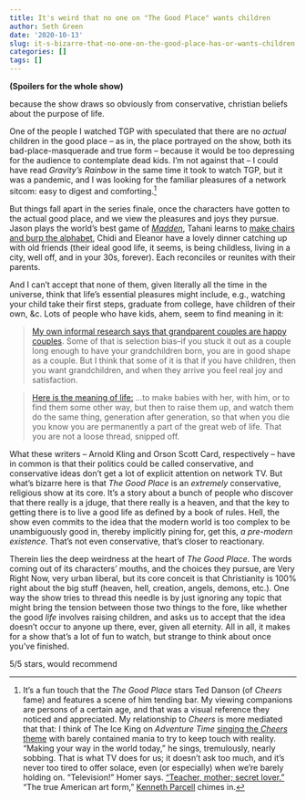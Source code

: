 ```yaml
---
title: It's weird that no one on "The Good Place" wants children
author: Seth Green
date: '2020-10-13'
slug: it-s-bizarre-that-no-one-on-the-good-place-has-or-wants-children
categories: []
tags: []
---
```


**(Spoilers for the whole show)**

because the show draws so obviously from conservative, christian beliefs about the purpose of life.

One of the people I watched TGP with speculated that there are no _actual_ children in the good place -- as in, the place portrayed on the show, both its bad-place-masquerade and true form -- because it would be too depressing for the audience to contemplate dead kids. I'm not against that -- I could have read _Gravity's Rainbow_ in the same time it took to watch TGP, but it was a pandemic, and I was looking for the familiar pleasures of a network sitcom: easy to digest and comforting.^[It's a fun touch that the _The Good Place_ stars Ted Danson (of  _Cheers_ fame) and features a scene of him tending bar. My viewing companions are persons of a certain age, and that was a visual reference they noticed and appreciated. My relationship to _Cheers_ is more mediated that that: I think of The Ice King on _Adventure Time_ [singing the _Cheers_ theme](https://www.youtube.com/watch?v=6rdvgvvvVPk) with barely contained mania to try to keep touch with reality. "Making your way in the world today," he sings, tremulously, nearly sobbing. That is what TV does for us; it doesn't ask too much, and it's never too tired to offer solace, even (or especially) when we're barely holding on.  "Television!" Homer says. ["Teacher, mother; secret lover."](https://www.youtube.com/watch?v=DumCuR4mdpQ) "The true American art form," [Kenneth Parcell](https://www.imdb.com/title/tt0920916/characters/nm1442113) chimes in.] 

But things fall apart in the series finale, once the characters have gotten to the actual good place, and we view the pleasures and joys they pursue. Jason plays the world's best game of [_Madden_](https://en.wikipedia.org/wiki/Madden_NFL), Tahani learns to [make chairs and burp the alphabet](https://www.reddit.com/r/TheGoodPlace/comments/exddu9/part_of_tahanis_list/), Chidi and Eleanor have a lovely dinner catching up with old friends (their ideal good life, it seems, is being childless, living in a city, well off, and in your 30s, forever). Each reconciles or reunites with their parents. 

And I can't accept that none of them, given literally all the time in the universe, think that life's essential pleasures might include, e.g., watching your child take their first steps, graduate from college, have children of their own, &c. Lots of people who have kids, ahem, seem to find meaning in it:

> [My own informal research says that grandparent couples are happy couples](https://www.arnoldkling.com/blog/off-topic-marriage-and-grandchildren/). Some of that is selection bias–if you stuck it out as a couple long enough to have your grandchildren born, you are in good shape as a couple. But I think that some of it is that if you have children, then you want grandchildren, and when they arrive you feel real joy and satisfaction.

> [Here is the meaning of life:](https://en.wikipedia.org/wiki/Shadow_Puppets) ...to make babies with her, with him, or to find them some other way, but then to raise them up, and watch them do the same thing, generation after generation, so that when you die you know you are permanently a part of the great web of life. That you are not a loose thread, snipped off.

What these writers -- Arnold Kling and Orson Scott Card, respectively -- have in common is that their politics could be called conservative, and conservative ideas don't get a lot of explicit attention on network TV. But what's bizarre here is that _The Good Place_ is an _extremely_ conservative, religious show at its core. It's a story about a bunch of people who discover that there really is a jduge, that there really is a heaven, and that the key to getting there is to live a good life as defined by a book of rules. Hell, the show even commits to the idea that the modern world is too complex to be unambiguously good in, thereby implicitly pining for, get this, _a pre-modern existence_. That's not even conservative, that's closer to reactionary.

Therein lies the deep weirdness at the heart of _The Good Place_. The words coming out of its characters' mouths, and the choices they pursue, are Very Right Now, very urban liberal, but its core conceit is that Christianity is 100% right about the big stuff (heaven, hell, creation, angels, demons, etc.). One way the show tries to thread this needle is by just ignoring any topic that might bring the tension between those two things to the fore, like whether the good _life_ involves raising children, and asks us to accept that the idea doesn't occur to anyone up there, ever, given all eternity. All in all, it makes for a show that's a lot of fun to watch, but strange to think about once you've finished. 

5/5 stars, would recommend

